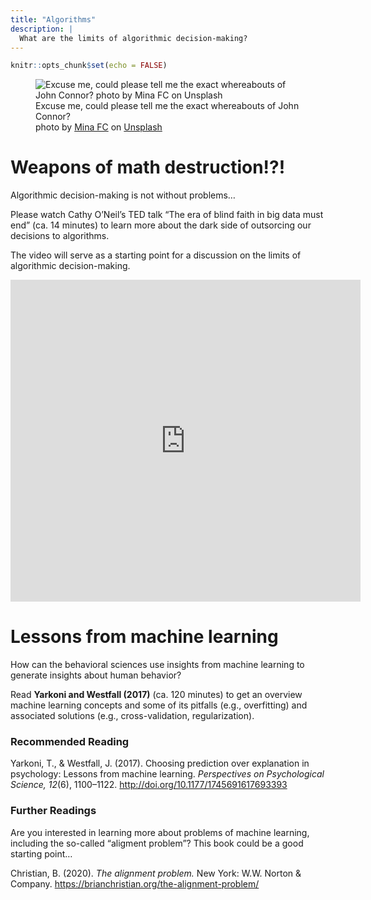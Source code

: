 ```yaml
---
title: "Algorithms"
description: |
  What are the limits of algorithmic decision-making?
---
```


```r
knitr::opts_chunk$set(echo = FALSE)
```


![Excuse me, could please tell me the exact whereabouts of John Connor? <br> <span>photo by <a href="https://unsplash.com/@mina_fc?utm_source=unsplash&amp;utm_medium=referral&amp;utm_content=creditCopyText">Mina FC</a> on <a href="https://unsplash.com/s/photos/stupid-robot?utm_source=unsplash&amp;utm_medium=referral&amp;utm_content=creditCopyText">Unsplash</a></span>
](photos/mina-fc-3QKsG0fDrC8-unsplash.jpg)

# Weapons of math destruction!?!

Algorithmic decision-making is not without problems...

Please watch Cathy O'Neil's TED talk "The era of blind faith in big data must end" (ca. 14 minutes) to learn more about the dark side of outsorcing our decisions to algorithms. 

The video will serve as a starting point for a discussion on the limits of algorithmic decision-making.  

<iframe width="560" height="515" src="https://www.youtube.com/embed/_2u_eHHzRto" frameborder="0" allow="accelerometer; autoplay; clipboard-write; encrypted-media; gyroscope; picture-in-picture" allowfullscreen></iframe>

# Lessons from machine learning

How can the behavioral sciences use insights from machine learning to generate insights about human behavior? 

Read **Yarkoni and Westfall (2017)** (ca. 120 minutes) to get an overview machine learning concepts and some of its pitfalls (e.g., overfitting) and associated solutions (e.g., cross-validation, regularization).

### Recommended Reading

Yarkoni, T., & Westfall, J. (2017). Choosing prediction over explanation in psychology: Lessons from machine learning. *Perspectives on Psychological Science, 12*(6), 1100–1122. [http://doi.org/10.1177/1745691617693393](https://github.com/matarui/ebdm/raw/main/docs/literature/Yarkoni_2017_PPS.pdf)

### Further Readings 

Are you interested in learning more about problems of machine learning, including the so-called "aligment problem"? This book could be a good starting point...

Christian, B. (2020). *The alignment problem.* New York: W.W. Norton & Company. [https://brianchristian.org/the-alignment-problem/](https://brianchristian.org/the-alignment-problem/)



